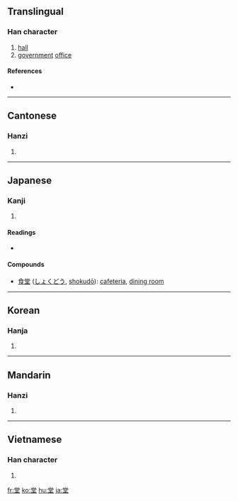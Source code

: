 ==Translingual==

===Han character===
{{Han char|rn=32|rad=土|as=08|sn=11|four=9010<sub>4</sub>|canj=火月口土 (FBRG)}}

# [[hall]]
# [[government]] [[office]]

====References====
* {{Han ref|kx=0231.230|dkj=05207|dj=0469.020|hdz=10452.140|uh=5802|ud=22530|bh=B0F3|bd=45299}}

----

==Cantonese==

===Hanzi===
{{yue-hanzi|jyut=|y=tong4}}

# {{defn|Cantonese}}

----

==Japanese==

===Kanji===
{{ja-kanji|grade=4|rs=土08}}

# {{defn|Japanese}}

====Readings====
* {{ja-readings|on=[[どう]] (dō), [[とう]] (tō)|kun=[[たかどの]] (takadono), [[すまい]] (sumai)}}

====Compounds====
* [[食堂]] ([[しょくどう]], [[shokudō]]): [[cafeteria]], [[dining room]]

----

==Korean==

===Hanja===
{{ko-hanja|hangeul=당|rv=dang|mr=tang}}

# {{defn|Korean}}

----

==Mandarin==

===Hanzi===
{{cmn-hanzi|pin=[[táng]] ([[tang2]])|wg=t'ang<sup>2</sup>}}

# {{defn|Mandarin}}

----

==Vietnamese==

===Han character===
{{vi-hantu|[[đường]], [[đoàng]]}}

# {{defn|Vietnamese}}

[[fr:堂]]
[[ko:堂]]
[[hu:堂]]
[[ja:堂]]